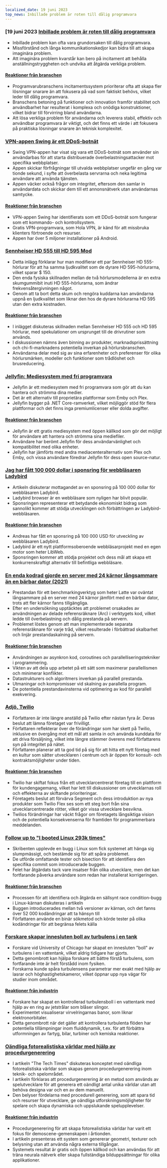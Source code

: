 ```yaml
---
localized_date: 19 juni 2023
top_news: Inbillade problem är roten till dålig programvara
---
```




<CallToAction />

<Steps>

### [19 juni 2023 [Inbillade problem är roten till dålig programvara](https://cerebralab.com/Imaginary_Problems_Are_the_Root_of_Bad_Software)

- Inbillade problem kan ofta vara grundorsaken till dålig programvara.
- Missförstånd och långa kommunikationskedjor kan bidra till att skapa imaginära problem.
- Att imaginära problem kvarstår kan bero på incitament att behålla anställningstryggheten och undvika att åtgärda verkliga problem.

#### [Reaktioner från branschen](http://news.ycombinator.com/item?id=36380711)

- Programvarubranschens incitamentssystem prioriterar ofta att skapa fler lösningar snarare än att fokusera på vad som faktiskt behövs, vilket leder till dålig programvara.
- Branschens betoning på funktioner och innovation framför stabilitet och användbarhet har resulterat i komplexa och onödiga konstruktioner, vilket bidrar till förvirring bland användarna.
- Att lösa verkliga problem för användarna och leverera stabil, effektiv och användbar programvara är viktigt, och det finns ett värde i att fokusera på praktiska lösningar snarare än teknisk komplexitet.

### [VPN-appen Swing är ett DDoS-botnät](https://lecromee.github.io/posts/swing_vpn_ddosing_sites/)

- Swing VPN-appen har visat sig vara ett DDoS-botnät som använder sin användarbas för att starta distribuerade överbelastningsattacker mot specifika webbplatser.
- Appen skickar förfrågningar till utvalda webbplatser ungefär en gång var tionde sekund, i syfte att överbelasta servrarna och neka legitima användare att använda tjänsten.
- Appen väcker också frågor om integritet, eftersom den samlar in användardata och skickar dem till ett annonsnätverk utan användarnas samtycke.

#### [Reaktioner från branschen](http://news.ycombinator.com/item?id=36382700)

- VPN-appen Swing har identifierats som ett DDoS-botnät som fungerar som ett kommando- och kontrollsystem.
- Gratis VPN-programvara, som Hola VPN, är känd för att missbruka klienters förtroende och resurser.
- Appen har över 5 miljoner installationer på Android.

### [Sennheiser HD 555 till HD 595 Mod](http://mikebeauchamp.com/misc/sennheiser-hd-555-to-hd-595-mod/)

- Detta inlägg förklarar hur man modifierar ett par Sennheiser HD 555-hörlurar för att ha samma ljudkvalitet som de dyrare HD 595-hörlurarna, vilket sparar $ 150.
- Den enda fysiska skillnaden mellan de två hörlursmodellerna är en extra skumgummibit inuti HD 555-hörlurarna, som ändrar frekvensåtergivningen något.
- Genom att ta bort detta skum och rengöra kuddarna kan användarna uppnå en ljudkvalitet som liknar den hos de dyrare hörlurarna HD 595 utan den extra kostnaden.

#### [Reaktioner från branschen](http://news.ycombinator.com/item?id=36377875)

- I inlägget diskuteras skillnaden mellan Sennheiser HD 555 och HD 595 hörlurar, med spekulationer om ursprunget till de drivrutiner som används.
- I diskussionen nämns även binning av produkter, marknadsprissättning och chi-fi-marknadens potentiella inverkan på hörlursbranschen.
- Användarna delar med sig av sina erfarenheter och preferenser för olika hörlursmärken, modeller och funktioner som trådlöshet och brusreducering.

### [Jellyfin: Mediesystem med fri programvara](https://github.com/jellyfin/jellyfin)

- Jellyfin är ett mediesystem med fri programvara som gör att du kan hantera och strömma dina medier.
- Det är ett alternativ till proprietära plattformar som Emby och Plex.
- Jellyfin bygger på .NET Core-ramverket, vilket möjliggör stöd för flera plattformar och det finns inga premiumlicenser eller dolda avgifter.

#### [Reaktioner från branschen](http://news.ycombinator.com/item?id=36378689)

- Jellyfin är ett gratis mediesystem med öppen källkod som gör det möjligt för användare att hantera och strömma sina mediefiler.
- Användare har berömt Jellyfin för dess användarvänlighet och kompatibilitet med olika enheter.
- Jellyfin har jämförts med andra mediacenteralternativ som Plex och Emby, och vissa användare föredrar Jellyfin för dess open source-natur.

### [Jag har fått 100 000 dollar i sponsring för webbläsaren Ladybird](https://twitter.com/awesomekling/status/1670298370550779905)

- Artikeln diskuterar mottagandet av en sponsring på 100 000 dollar för webbläsaren Ladybird.
- Ladybird browser är en webbläsare som nyligen har blivit populär.
- Sponsringen representerar ett betydande ekonomiskt bidrag som sannolikt kommer att stödja utvecklingen och förbättringen av Ladybird-webbläsaren.

#### [Reaktioner från branschen](http://news.ycombinator.com/item?id=36377805)

- Andreas har fått en sponsring på 100 000 USD för utveckling av webbläsaren Ladybird.
- Ladybird är ett nytt plattformsoberoende webbläsarprojekt med en egen motor som heter LibWeb.
- Sponsringen kommer att stödja projektet och dess mål att skapa ett konkurrenskraftigt alternativ till befintliga webbläsare.

### [En enda kodrad gjorde en server med 24 kärnor långsammare än en bärbar dator (2021)](https://pkolaczk.github.io/server-slower-than-a-laptop/)

- Prestandan för ett benchmarkingverktyg som heter Latte var oväntat långsammare på en server med 24 kärnor jämfört med en bärbar dator, trots att fler kärnor fanns tillgängliga.
- Efter en undersökning upptäcktes att problemet orsakades av användningen av delade referensräknare (Arc) i verktygets kod, vilket ledde till överbelastning och dålig prestanda på servern.
- Problemet löstes genom att man implementerade separata referensräknare för varje tråd, vilket resulterade i förbättrad skalbarhet och linjär prestandaskalning på servern.

#### [Reaktioner från branschen](http://news.ycombinator.com/item?id=36376669)

- Användningen av asynkron kod, coroutines och parallelliseringstekniker i programmering.
- Vikten av att dela upp arbetet på ett sätt som maximerar parallellismen och minimerar konflikter.
- Datastrukturers och algoritmers inverkan på parallell prestanda.
- Utmaningar och kompromisser vid skalning av parallella program.
- De potentiella prestandavinsterna vid optimering av kod för parallell exekvering.

### [Adjö, Twilio](https://blog.miguelgrinberg.com/post/goodbye-twilio)

- Författaren är inte längre anställd på Twilio efter nästan fyra år. Deras beslut att lämna företaget var frivilligt.
- Författaren reflekterar över de förändringar som har skett på Twilio, inklusive en övergång mot ett mål att samla in och använda kunddata för att driva försäljning, vilket inte längre stämmer överens med författarens syn på integritet på nätet.
- Författaren planerar att ta god tid på sig för att hitta ett nytt företag med en kultur som sätter utvecklaren i centrum och är öppen för konsult- och kontraktsmöjligheter under tiden.

#### [Reaktioner från branschen](http://news.ycombinator.com/item?id=36382361)

- Twilio har skiftat fokus från ett utvecklarcentrerat företag till en plattform för kundengagemang, vilket har lett till diskussioner om utvecklarnas roll och effekterna av skiftande prioriteringar.
- Företagets beslut att förvärva Segment och dess introduktion av nya produkter som Twilio Flex ses som ett steg bort från sina utvecklarcentrerade rötter, vilket gör vissa utvecklare besvikna.
- Twilios förändringar har väckt frågor om företagets långsiktiga vision och de potentiella konsekvenserna för framtiden för programmerbara meddelanden.

### [Follow up to "I booted Linux 293k times"](https://rwmj.wordpress.com/2023/06/18/follow-up-to-i-booted-linux-292612-times/)

- Skribenten upplevde en bugg i Linux som fick systemet att hänga sig slumpmässigt, och bestämde sig för att spåra problemet.
- De utförde omfattande tester och bisection för att identifiera den specifika commit som introducerade buggen.
- Felet har åtgärdats tack vare insatser från olika utvecklare, men det kan fortfarande påverka användare som redan har installerat korrigeringen.

#### [Reaktioner från branschen](http://news.ycombinator.com/item?id=36379615)

- Processen för att identifiera och åtgärda en sällsynt race condition-bugg i Linux-kärnan diskuteras i artikeln
- Buggen introducerades mellan två versioner av kärnan, och det fanns över 52 000 kodändringar att ta hänsyn till
- Författaren använde en binär sökmetod och körde tester på olika kodändringar för att begränsa felets källa

### [Forskare skapar innesluten boll av turbulens i en tank](https://news.uchicago.edu/story/tempest-teacup-uchicago-physicists-make-breakthrough-creating-turbulence)

- Forskare vid University of Chicago har skapat en innesluten "boll" av turbulens i en vattentank, vilket aldrig tidigare har gjorts.
- Detta genombrott kan hjälpa forskare att bättre förstå turbulens, som fortfarande inte är helt förstådd inom fysiken.
- Forskarna kunde spåra turbulensens parametrar mer exakt med hjälp av lasrar och höghastighetskameror, vilket öppnar upp nya vägar för studier inom området.

#### [Reaktioner från industrin](http://news.ycombinator.com/item?id=36376875)

- Forskare har skapat en kontrollerad turbulensboll i en vattentank med hjälp av en ring av jetstrålar som blåser slingor.
- Experimentet visualiserar virvelringarnas banor, som liknar elektronorbitaler.
- Detta genombrott när det gäller att kontrollera turbulenta flöden har potentiella tillämpningar inom fluiddynamik, t.ex. för att förbättra utformningen av fartyg, bilar, turbiner och kemiska reaktioner.

### [Oändliga fotorealistiska världar med hjälp av procedurgenerering](https://arxiv.org/abs/2306.09310)

- I artikeln "The Tech Times" diskuteras konceptet med oändliga fotorealistiska världar som skapas genom procedurgenerering inom teknik- och spelområdet.
- I artikeln förklaras att procedurgenerering är en metod som används av spelutvecklare för att generera ett oändligt antal unika världar utan att behöva designa var och en av dem manuellt.
- Den belyser fördelarna med procedurell generering, som att spara tid och resurser för utvecklare, ge oändliga utforskningsmöjligheter för spelare och skapa dynamiska och uppslukande spelupplevelser.

#### [Reaktioner från industrin](http://news.ycombinator.com/item?id=36376071)

- Procedurgenerering för att skapa fotorealistiska världar har varit ett fokus för demoscene-gemenskapen i årtionden.
- I artikeln presenteras ett system som genererar geometri, texturer och belysning utan att använda några externa tillgångar.
- Systemets resultat är gratis och öppen källkod och kan användas för att träna neurala nätverk eller skapa fullständiga bilduppsättningar för olika applikationer.

</Steps>
